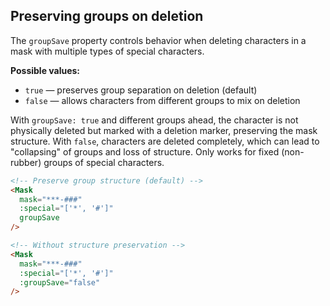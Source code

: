 ## Preserving groups on deletion

The `groupSave` property controls behavior when deleting characters in a mask with multiple types of special characters.

**Possible values:**

- `true` — preserves group separation on deletion (default)
- `false` — allows characters from different groups to mix on deletion

With `groupSave: true` and different groups ahead, the character is not physically deleted but marked with a deletion marker, preserving the mask structure. With `false`, characters are deleted completely, which can lead to "collapsing" of groups and loss of structure. Only works for fixed (non-rubber) groups of special characters.

```html
<!-- Preserve group structure (default) -->
<Mask
  mask="***-###"
  :special="['*', '#']"
  groupSave
/>

<!-- Without structure preservation -->
<Mask
  mask="***-###"
  :special="['*', '#']"
  :groupSave="false"
/>
```
